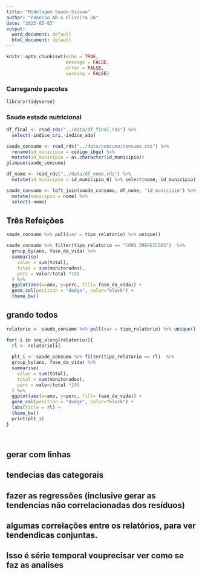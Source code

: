 ```yaml
---
title: "Modelagem Saude-Sisvan"
author: "Panosso AR & Oliveira JA"
date: "2023-05-03"
output:
  word_document: default
  html_document: default
---
```


```r
knitr::opts_chunk$set(echo = TRUE,
                      message = FALSE,
                      error = FALSE,
                      warning = FALSE)
```

 
### Carregando pacotes
```r
library(tidyverse)
```



### Saude estado nutricional


```r
df_final <- read_rds("../data/df_final.rds") %>% 
  select(-indice_cri,-indice_ado)

saude_consumo <- read_rds("../data/consumo/consumo.rds") %>% 
  rename(id_municipio = codigo_ibge) %>% 
  mutate(id_municipio = as.character(id_municipio))
glimpse(saude_consumo)

df_nome <- read_rds("../data/df_nome.rds") %>% 
  mutate(id_municipio = id_municipio_6) %>% select(nome, id_municipio)

saude_consumo <- left_join(saude_consumo, df_nome, "id_municipio") %>% 
  mutate(municipio = nome) %>% 
  select(-nome)
```

## Três Refeições


```r
saude_consumo %>% pull(var = tipo_relatorio) %>% unique()

saude_consumo %>% filter(tipo_relatorio == "CONS_3REFEICOES")  %>% 
  group_by(ano, fase_da_vida) %>% 
  summarise(
    valor = sum(total),
    total = sum(monitorados),
    perc = valor/total *100
  ) %>% 
  ggplot(aes(x=ano, y=perc, fill= fase_da_vida)) +
  geom_col(position = "dodge", color="black") +
  theme_bw()
```

## grando todos

```r
relatorio <- saude_consumo %>% pull(var = tipo_relatorio) %>% unique()

for( i in seq_along(relatorio)){
  rl <- relatorio[i]
  
  plt_i <- saude_consumo %>% filter(tipo_relatorio == rl)  %>% 
  group_by(ano, fase_da_vida) %>% 
  summarise(
    valor = sum(total),
    total = sum(monitorados),
    perc = valor/total *100
  ) %>% 
  ggplot(aes(x=ano, y=perc, fill= fase_da_vida)) +
  geom_col(position = "dodge", color="black") +
  labs(title = rl) +
  theme_bw()
  print(plt_i)
}
  
  
```

## gerar com linhas 
## tendecias das categorais
## fazer as regressões (inclusive gerar as tendencias não correlacionadas dos resíduos)
## algumas correlações entre os relatórios, para ver tendendicas conjuntas.
## Isso é série temporal vouprecisar ver como se faz as analises

